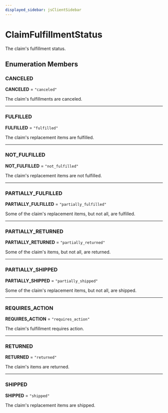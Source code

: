 ```yaml
---
displayed_sidebar: jsClientSidebar
---
```



# ClaimFulfillmentStatus

The claim's fulfillment status.

## Enumeration Members

### CANCELED

 **CANCELED** = ``"canceled"``

The claim's fulfillments are canceled.

___

### FULFILLED

 **FULFILLED** = ``"fulfilled"``

The claim's replacement items are fulfilled.

___

### NOT\_FULFILLED

 **NOT\_FULFILLED** = ``"not_fulfilled"``

The claim's replacement items are not fulfilled.

___

### PARTIALLY\_FULFILLED

 **PARTIALLY\_FULFILLED** = ``"partially_fulfilled"``

Some of the claim's replacement items, but not all, are fulfilled.

___

### PARTIALLY\_RETURNED

 **PARTIALLY\_RETURNED** = ``"partially_returned"``

Some of the claim's items, but not all, are returned.

___

### PARTIALLY\_SHIPPED

 **PARTIALLY\_SHIPPED** = ``"partially_shipped"``

Some of the claim's replacement items, but not all, are shipped.

___

### REQUIRES\_ACTION

 **REQUIRES\_ACTION** = ``"requires_action"``

The claim's fulfillment requires action.

___

### RETURNED

 **RETURNED** = ``"returned"``

The claim's items are returned.

___

### SHIPPED

 **SHIPPED** = ``"shipped"``

The claim's replacement items are shipped.
